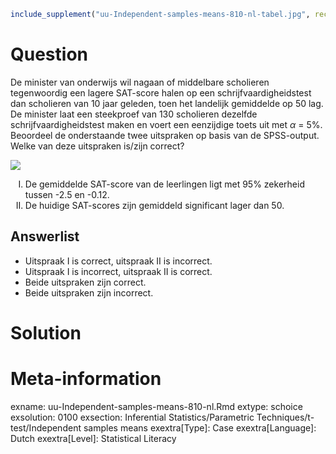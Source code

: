 ```r
include_supplement("uu-Independent-samples-means-810-nl-tabel.jpg", recursive = TRUE)
```



Question
========
  
De minister van onderwijs wil nagaan of middelbare scholieren tegenwoordig een lagere SAT-score halen op een schrijfvaardigheidstest dan scholieren van 10 jaar geleden, toen het landelijk gemiddelde op 50 lag. De minister laat een steekproef van 130 scholieren dezelfde schrijfvaardigheidstest maken en voert een eenzijdige toets uit met $\alpha$ = 5%. Beoordeel de onderstaande twee uitspraken op basis van de SPSS-output. Welke van deze uitspraken is/zijn correct?


![](uu-Independent-samples-means-810-nl-tabel.jpg)

I.   De gemiddelde SAT-score van de leerlingen ligt met 95% zekerheid tussen 
-2.5 en -0.12. 
II.  De huidige SAT-scores zijn gemiddeld significant lager dan 50.

  
Answerlist
----------
* Uitspraak I is correct, uitspraak II is incorrect. 
* Uitspraak I is incorrect, uitspraak II is correct. 
* Beide uitspraken zijn correct. 
* Beide uitspraken zijn incorrect. 




Solution
========
  


Meta-information
================
exname: uu-Independent-samples-means-810-nl.Rmd
extype: schoice
exsolution: 0100
exsection: Inferential Statistics/Parametric Techniques/t-test/Independent samples means
exextra[Type]: Case
exextra[Language]: Dutch
exextra[Level]: Statistical Literacy
